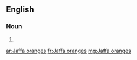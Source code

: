 ==English==

===Noun===
{{head|en}}

# {{plural of|Jaffa orange}}

[[ar:Jaffa oranges]]
[[fr:Jaffa oranges]]
[[mg:Jaffa oranges]]